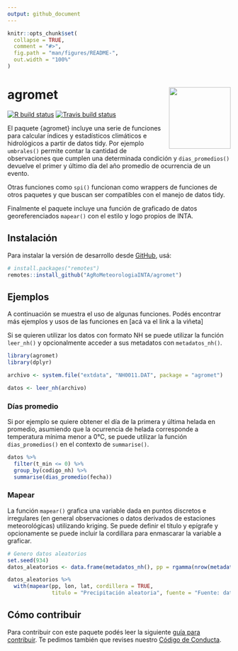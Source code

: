 ```yaml
---
output: github_document
---
```


<!-- README.md is generated from README.Rmd. Please edit that file -->

```r
knitr::opts_chunk$set(
  collapse = TRUE,
  comment = "#>",
  fig.path = "man/figures/README-",
  out.width = "100%"
)
```

# agromet <img src='man/figures/logo.png' align="right" height="139" />

<!-- badges: start -->
[![R build status](https://github.com/AgRoMeteorologiaINTA/agromet/workflows/R-CMD-check/badge.svg)](https://github.com/AgRoMeteorologiaINTA/agromet/actions)
[![Travis build status](https://travis-ci.org/AgRoMeteorologiaINTA/agromet.svg?branch=master)](https://travis-ci.org/AgRoMeteorologiaINTA/agromet)
<!-- badges: end -->

El paquete {agromet} incluye una serie de funciones para calcular índices y estadísticos climáticos e hidrológicos a partir de datos tidy. Por ejemplo `umbrales()` permite contar la cantidad de observaciones que cumplen una determinada condición y `dias_promedios()` devuelve el primer y último día del año promedio de ocurrencia de un evento. 

Otras funciones como `spi()` funcionan como wrappers de funciones de otros paquetes y que buscan ser compatibles con el manejo de datos tidy. 

Finalmente el paquete incluye una función de graficado de datos georeferenciados `mapear()` con el estilo y logo propios de INTA.

## Instalación 

Para instalar la versión de desarrollo desde [GitHub](https://github.com/), usá: 

``` r
# install.packages("remotes")
remotes::install_github("AgRoMeteorologiaINTA/agromet")
```

## Ejemplos

A continuación se muestra el uso de algunas funciones. Podés encontrar más ejemplos y usos de las funciones en [acá va el link a la viñeta]

Si se quieren utilizar los datos con formato NH se puede utilizar la función `leer_nh()` y opcionalmente acceder a sus metadatos con `metadatos_nh()`.

```r
library(agromet)
library(dplyr)

archivo <- system.file("extdata", "NH0011.DAT", package = "agromet")

datos <- leer_nh(archivo)
```

### Días promedio

Si por ejemplo se quiere obtener el día de la primera y última helada en promedio, asumiendo que la ocurrencia de helada corresponde a temperatura mínima menor a 0°C, se puede utilizar la función `dias_promedios()` en el contexto de `summarise()`.

```r
datos %>% 
  filter(t_min <= 0) %>% 
  group_by(codigo_nh) %>% 
  summarise(dias_promedio(fecha))
```



### Mapear 

La función `mapear()` grafica una variable dada en puntos discretos e irregulares (en general observaciones o datos derivados de estaciones meteorológicas) utilizando kriging. Se puede definir el título y epígrafe y opcionamente se puede incluir la cordillara para enmascarar la variable a graficar.

```r
# Genero datos aleatorios 
set.seed(934)
datos_aleatorios <- data.frame(metadatos_nh(), pp = rgamma(nrow(metadatos_nh()), 1, scale = 5))

datos_aleatorios %>% 
  with(mapear(pp, lon, lat, cordillera = TRUE,
              titulo = "Precipitación aleatoria", fuente = "Fuente: datos de ejemplo"))
```




## Cómo contribuir

Para contribuir con este paquete podés leer la siguiente [guía para contribuir](https://github.com/AgRoMeteorologiaINTA/agromet/blob/master/.github/CONTRIBUTING.md). Te pedimos también que revises nuestro [Código de Conducta](https://www.contributor-covenant.org/es/version/2/0/code_of_conduct/code_of_conduct.md). 
